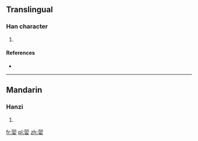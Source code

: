 ==Translingual==

===Han character===
{{Han char|rn=38|rad=女|as=08|sn=11|four=|canj=一一月月女 (MMBBV)|ids=⿱[[丽]][[女]]}}

# {{defn|Han|sort=女08}}

====References====
* {{Han ref|kx=0265.260|dkj=06444|dj=0532.220|hdz=21056.130|uh=5A6F|ud=23151}}

----

==Mandarin==

===Hanzi===
{{cmn-hanzi|pin=[[lì]] ([[li4]])|wg=li<sup>4</sup>}}

# {{defn|lang=cmn|sort=女08}}

[[fr:婯]]
[[pl:婯]]
[[zh:婯]]
